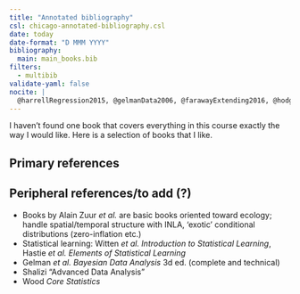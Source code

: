 ```yaml
---
title: "Annotated bibliography"
csl: chicago-annotated-bibliography.csl
date: today
date-format: "D MMM YYYY"
bibliography:
  main: main_books.bib
filters:
  - multibib    
validate-yaml: false
nocite: |
  @harrellRegression2015, @gelmanData2006, @farawayExtending2016, @hodgesRichly2013, @mcelreathStatistical2020, @woodGeneralized2017, @gelmanRegression2020
---
```


<!-- https://github.com/pandoc-ext/multibib -->

<style>
.csl-block {
 color: #a14c9a; <!-- was ## 3399ff; -->
}
</style>

<!-- typically renders in docs/ dir  -->

I haven't found one book that covers everything in this course exactly the way I would like. Here is a selection of books that I like.

## Primary references

::: {#refs-main}
:::

## Peripheral references/to add (?)

* Books by Alain Zuur *et al.* are basic books oriented toward ecology; handle spatial/temporal structure with INLA, 'exotic' conditional distributions (zero-inflation etc.)
* Statistical learning: Witten *et al.* *Introduction to Statistical Learning*, Hastie *et al.* *Elements of Statistical Learning*
* Gelman *et al.* *Bayesian Data Analysis* 3d ed. (complete and technical)
* Shalizi "Advanced Data Analysis"
* Wood *Core Statistics*

